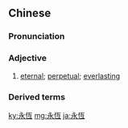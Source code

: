 {{also|永恒}}
==Chinese==
{{zh-forms|s=永恒}}

===Pronunciation===
{{zh-pron
|m=yǒnghéng
|c=wing5 hang4
|h=pfs=yún-hèn
|mn=qz:éng-hn̂g/tw,xm,zz:éng-hêng
|cat=a
}}

===Adjective===
{{zh-adj}}

# [[eternal]]; [[perpetual]]; [[everlasting]]

===Derived terms===
{{zh-der|生是短暫死是永恆}}

[[ky:永恆]]
[[mg:永恆]]
[[ja:永恆]]